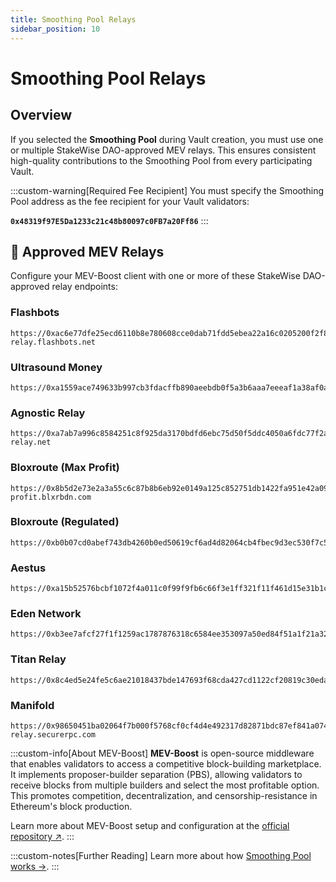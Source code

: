 ```yaml
---
title: Smoothing Pool Relays
sidebar_position: 10
---
```



# Smoothing Pool Relays

## Overview

If you selected the **Smoothing Pool** during Vault creation, you must use one or multiple StakeWise DAO-approved MEV relays. This ensures consistent high-quality contributions to the Smoothing Pool from every participating Vault.

:::custom-warning[Required Fee Recipient]
You must specify the Smoothing Pool address as the fee recipient for your Vault validators:

**`0x48319f97E5Da1233c21c48b80097c0FB7a20Ff86`**
:::

## 🔗 Approved MEV Relays

Configure your MEV-Boost client with one or more of these StakeWise DAO-approved relay endpoints:

### Flashbots
```
https://0xac6e77dfe25ecd6110b8e780608cce0dab71fdd5ebea22a16c0205200f2f8e2e3ad3b71d3499c54ad14d6c21b41a37ae@boost-relay.flashbots.net
```

### Ultrasound Money
```
https://0xa1559ace749633b997cb3fdacffb890aeebdb0f5a3b6aaa7eeeaf1a38af0a8fe88b9e4b1f61f236d2e64d95733327a62@relay.ultrasound.money
```

### Agnostic Relay
```
https://0xa7ab7a996c8584251c8f925da3170bdfd6ebc75d50f5ddc4050a6fdc77f2a3b5fce2cc750d0865e05d7228af97d69561@agnostic-relay.net
```

### Bloxroute (Max Profit)
```
https://0x8b5d2e73e2a3a55c6c87b8b6eb92e0149a125c852751db1422fa951e42a09b82c142c3ea98d0d9930b056a3bc9896b8f@bloxroute.max-profit.blxrbdn.com
```

### Bloxroute (Regulated)
```
https://0xb0b07cd0abef743db4260b0ed50619cf6ad4d82064cb4fbec9d3ec530f7c5e6793d9f286c4e082c0244ffb9f2658fe88@bloxroute.regulated.blxrbdn.com
```

### Aestus
```
https://0xa15b52576bcbf1072f4a011c0f99f9fb6c66f3e1ff321f11f461d15e31b1cb359caa092c71bbded0bae5b5ea401aab7e@aestus.live
```

### Eden Network
```
https://0xb3ee7afcf27f1f1259ac1787876318c6584ee353097a50ed84f51a1f21a323b3736f271a895c7ce918c038e4265918be@relay.edennetwork.io
```

### Titan Relay
```
https://0x8c4ed5e24fe5c6ae21018437bde147693f68cda427cd1122cf20819c30eda7ed74f72dece09bb313f2a1855595ab677d@titanrelay.xyz
```

### Manifold
```
https://0x98650451ba02064f7b000f5768cf0cf4d4e492317d82871bdc87ef841a0743f69f0f1eea11168503240ac35d101c9135@mainnet-relay.securerpc.com
```

:::custom-info[About MEV-Boost]
**MEV-Boost** is open-source middleware that enables validators to access a competitive block-building marketplace. It implements proposer-builder separation (PBS), allowing validators to receive blocks from multiple builders and select the most profitable option. This promotes competition, decentralization, and censorship-resistance in Ethereum's block production.

Learn more about MEV-Boost setup and configuration at the [official repository ↗](https://github.com/flashbots/mev-boost).
:::

:::custom-notes[Further Reading]
Learn more about how [Smoothing Pool works →](/docs/protocol-concepts/Vaults#smoothing-pool--pooled-rewards).
:::
